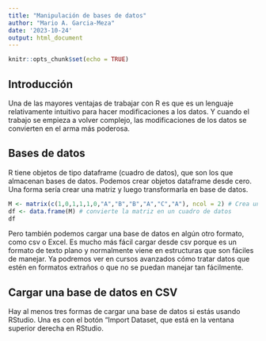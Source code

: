 ```yaml
---
title: "Manipulación de bases de datos"
author: "Mario A. Garcia-Meza"
date: '2023-10-24'
output: html_document
---
```


```r
knitr::opts_chunk$set(echo = TRUE)
```

## Introducción
Una de las mayores ventajas de trabajar con R es que es un lenguaje relativamente intuitivo para hacer modificaciones a los datos. Y cuando el trabajo se empieza a volver complejo, las modificaciones de los datos se convierten en el arma más poderosa.

## Bases de datos
R tiene objetos de tipo dataframe (cuadro de datos), que son los que almacenan bases de datos. Podemos crear objetos dataframe desde cero. Una forma sería crear una matriz y luego transformarla en base de datos.

```r
M <- matrix(c(1,0,1,1,1,0,"A","B","B","A","C","A"), ncol = 2) # Crea una matriz con dos columnas
df <- data.frame(M) # convierte la matriz en un cuadro de datos
df
```
Pero también podemos cargar una base de datos en algún otro formato, como csv o Excel. Es mucho más fácil cargar desde csv porque es un formato de texto plano y normalmente viene en estructuras que son fáciles de manejar. Ya podremos ver en cursos avanzados cómo tratar datos que estén en formatos extraños o que no se puedan manejar tan fácilmente. 

## Cargar una base de datos en CSV
Hay al menos tres formas de cargar una base de datos si estás usando RStudio. Una es con el botón "Import Dataset, que está en la ventana superior derecha en RStudio.
